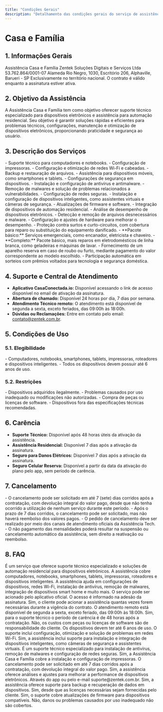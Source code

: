 ```yaml
---
title: "Condições Gerais"
description: "Detalhamento das condições gerais do serviço de assistência Casa e Família, oferecendo suporte técnico e automação residencial."
---
```


# Casa e Família

## 1. Informações Gerais

<AccordionGroup>
  <Accordion title="Nome do Serviço">
    Assistência   Casa e Família
  </Accordion>

  <Accordion title="Empresa Responsável">
    Zentek Soluções Digitais e Serviços Ltda
  </Accordion>

  <Accordion title="CNPJ">
    53.762.864/0001-07
  </Accordion>

  <Accordion title="Endereço">
    Alameda Rio Negro, 1030, Escritório 206, Alphaville, Barueri - SP
  </Accordion>

  <Accordion title="Abrangência Geográfica">
    Exclusivamente no território nacional.
  </Accordion>

  <Accordion title="Vigência">
    O contrato é válido enquanto a assinatura estiver ativa.
  </Accordion>
</AccordionGroup>

## 2. Objetivo da Assistência

A Assistência Casa e Família tem como objetivo oferecer suporte técnico especializado para dispositivos eletrônicos e assistência para automação residencial. Seu objetivo é garantir soluções rápidas e eficientes para problemas técnicos, configurações, manutenção e otimização de dispositivos eletrônicos, proporcionando praticidade e segurança ao usuário.

## 3. Descrição dos Serviços

<AccordionGroup>
  <Accordion title="Vida Conectada">
    - Suporte técnico para computadores e notebooks.  
    - Configuração de impressoras.  
    - Configuração e otimização de redes Wi-Fi e cabeadas.  
    - Backup e restauração de arquivos.  
    - Assistência para dispositivos móveis, como smartphones e tablets.
  </Accordion>

  <Accordion title="Cybersegurança">
    - Configurações de segurança em dispositivos.  
    - Instalação e configuração de antivírus e antimalware.  
    - Remoção de malwares e solução de problemas relacionados a vulnerabilidades.  
    - Configuração de redes seguras.
  </Accordion>

  <Accordion title="Suporte para Dispositivos Inteligentes (Smart Home)">
    - Instalação e configuração de dispositivos inteligentes, como assistentes virtuais e câmeras de segurança.  
    - Atualizações de firmware e software.  
    - Integração de dispositivos de automação residencial.
  </Accordion>

  <Accordion title="Otimização e Performance">
    - Análise de desempenho de dispositivos eletrônicos.  
    - Detecção e remoção de arquivos desnecessários e malware.  
    - Configuração e ajustes de hardware para melhorar o desempenho.
  </Accordion>

  <Accordion title="Seguro para Danos Elétricos">
    - Proteção contra surtos e curto-circuitos, com cobertura para reparo ou substituição do equipamento danificado.
  </Accordion>

  <Accordion title="Assistência Residencial">
    - **Pacote básico:** Serviços emergenciais, como encanador, eletricista e chaveiro.  
    - **Completo:** Pacote básico, mais reparos em eletrodomésticos de linha branca, como geladeiras e máquinas de lavar.
  </Accordion>

  <Accordion title="Seguro Celular Reserva">
    - Fornecimento de um aparelho reserva em caso de roubo ou furto, mediante pagamento do valor correspondente ao modelo escolhido.
  </Accordion>

  <Accordion title="Sorteios Semanais">
    - Participação automática em sorteios com prêmios voltados para tecnologia e segurança doméstica.
  </Accordion>
</AccordionGroup>

## 4. Suporte e Central de Atendimento

- **Aplicativo CasaConectada.io:** Disponível acessando o link de acesso disponível no email de ativação da assinatura.  
- **Abertura de chamado:** Disponível 24 horas por dia, 7 dias por semana.  
- **Atendimento Técnico remoto:** O atendimento está disponível de segunda a sexta, exceto feriados, das 09:00h às 18:00h.  
- **Dúvidas ou Reclamações:** Entre em contato pelo email: contato@zentek.com.br.

## 5. Condições de Uso

### 5.1. Elegibilidade

<AccordionGroup>
  <Accordion title="Equipamentos Cobertos">
    - Computadores, notebooks, smartphones, tablets, impressoras, roteadores e dispositivos inteligentes.
    - Todos os dispositivos devem possuir até 6 anos de uso.
  </Accordion>
</AccordionGroup>

### 5.2. Restrições

<AccordionGroup>
  <Accordion title="O que não está coberto?">
    - Dispositivos adquiridos ilegalmente.  
    - Problemas causados por uso inadequado ou modificações não autorizadas.  
    - Compra de peças ou licenças de software.  
    - Dispositivos fora das especificações técnicas recomendadas.
  </Accordion>
</AccordionGroup>

## 6. Carência

- **Suporte Técnico:** Disponível após 48 horas úteis da ativação da assistência.  
- **Assistência Residencial:** Disponível 7 dias após a ativação da assinatura.  
- **Seguro para Danos Elétricos:** Disponível 7 dias após a ativação da assinatura.  
- **Seguro Celular Reserva:** Disponível a partir da data da ativação do plano pelo app, sem período de carência.

## 7. Cancelamento

<AccordionGroup>
  <Accordion title="Regras de Cancelamento">
    - O cancelamento pode ser solicitado em até 7 (sete) dias corridos após a contratação, com devolução integral do valor pago, desde que não tenha ocorrido a utilização de nenhum serviço durante este período.  
    - Após o prazo de 7 dias corridos, o cancelamento pode ser solicitado, mas não haverá reembolso dos valores pagos.  
    - O pedido de cancelamento deve ser realizado por meio dos canais de atendimento oficiais da Assistência Tech.  
    - O não pagamento das mensalidades poderá resultar na suspensão ou cancelamento automático da assistência, sem direito a reativação ou reembolso.
  </Accordion>
</AccordionGroup>

## 8. FAQ

<AccordionGroup>
  <Accordion title="O que é a Assistência Casa e Família?">
    É um serviço que oferece suporte técnico especializado e soluções de automação residencial para dispositivos eletrônicos.
  </Accordion>

  <Accordion title="Quais dispositivos são atendidos pela Assistência Casa e Família?">
    A assistência cobre computadores, notebooks, smartphones, tablets, impressoras, roteadores e dispositivos inteligentes.
  </Accordion>

  <Accordion title="Quais problemas a assistência pode resolver?">
    A assistência ajuda em configurações de dispositivos, redes Wi-Fi, instalação de antivírus, remoção de malwares, integração de dispositivos smart home e muito mais.
  </Accordion>

  <Accordion title="Como acionar a Assistência Casa e Família?">
    O serviço pode ser acionado pelo aplicativo oficial. O acesso é informado na adesão da assinatura.
  </Accordion>

  <Accordion title="O atendimento é ilimitado?">
    Sim, o cliente pode acionar a assistência quantas vezes forem necessárias durante a vigência do contrato.
  </Accordion>

  <Accordion title="Qual é o horário de funcionamento?">
    O atendimento remoto está disponível de segunda a sexta, exceto feriado, das 09:00h às 18:00h.
  </Accordion>

  <Accordion title="Existe um período de carência para começar a usar o serviço?">
    Sim, para o suporte técnico o período de carência é de 48 horas após a contratação.
  </Accordion>

  <Accordion title="A assistência cobre compra de peças ou softwares?">
    Não, os custos com peças ou licenças de software são de responsabilidade do cliente.
  </Accordion>

  <Accordion title="Qual é a idade máxima dos dispositivos para serem atendidos?">
    Os dispositivos devem ter até 6 anos de uso.
  </Accordion>

  <Accordion title="Como funciona o suporte para redes Wi-Fi?">
    O suporte inclui configuração, otimização e solução de problemas em redes Wi-Fi.
  </Accordion>

  <Accordion title="A assistência ajuda a configurar dispositivos smart home?">
    Sim, a assistência inclui suporte para instalação e integração de dispositivos inteligentes, como câmeras de segurança e assistentes virtuais.
  </Accordion>

  <Accordion title="O que é o serviço de Cybersegurança?">
    É um suporte técnico especializado para instalação de antivírus, remoção de malwares e configuração de redes seguras.
  </Accordion>

  <Accordion title="Posso solicitar a instalação de impressoras?">
    Sim, a Assistência Casa e Família cobre a instalação e configuração de impressoras.
  </Accordion>

  <Accordion title="Como faço para cancelar a assistência?">
    O cancelamento pode ser solicitado em até 7 dias corridos após a contratação, com devolução integral do valor pago.
  </Accordion>

  <Accordion title="O serviço ajuda a otimizar o desempenho dos dispositivos?">
    Sim, a assistência oferece análises e ajustes para melhorar a performance de dispositivos eletrônicos.
  </Accordion>

  <Accordion title="Como entrar em contato com a assistência?">
    Através do app ou pelo e-mail suporte@zentek.com.br.
  </Accordion>

  <Accordion title="Há suporte para backup e restauração de arquivos?">
    Sim, a assistência oferece suporte para backup e recuperação de dados em dispositivos.
  </Accordion>

  <Accordion title="O suporte inclui instalação de novos softwares?">
    Sim, desde que as licenças necessárias sejam fornecidas pelo cliente.
  </Accordion>

  <Accordion title="É possível solicitar ajuda para atualizações de firmware?">
    Sim, o suporte cobre atualizações de firmware para dispositivos compatíveis.
  </Accordion>

  <Accordion title="O serviço cobre problemas causados por mau uso?">
    Não, danos ou problemas causados por uso inadequado não são cobertos.
  </Accordion>
</AccordionGroup>
